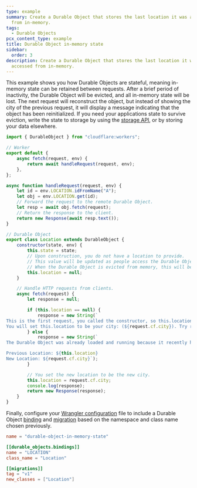 ```yaml
---
type: example
summary: Create a Durable Object that stores the last location it was accessed
  from in-memory.
tags:
  - Durable Objects
pcx_content_type: example
title: Durable Object in-memory state
sidebar:
  order: 3
description: Create a Durable Object that stores the last location it was
  accessed from in-memory.
---
```


This example shows you how Durable Objects are stateful, meaning in-memory state can be retained between requests. After a brief period of inactivity, the Durable Object will be evicted, and all in-memory state will be lost. The next request will reconstruct the object, but instead of showing the city of the previous request, it will display a message indicating that the object has been reinitialized. If you need your applications state to survive eviction, write the state to storage by using the [storage API](/durable-objects/api/storage-api/), or by storing your data elsewhere.

```js
import { DurableObject } from "cloudflare:workers";

// Worker
export default {
	async fetch(request, env) {
		return await handleRequest(request, env);
	},
};

async function handleRequest(request, env) {
	let id = env.LOCATION.idFromName("A");
	let obj = env.LOCATION.get(id);
	// Forward the request to the remote Durable Object.
	let resp = await obj.fetch(request);
	// Return the response to the client.
	return new Response(await resp.text());
}

// Durable Object
export class Location extends DurableObject {
	constructor(state, env) {
		this.state = state;
		// Upon construction, you do not have a location to provide.
		// This value will be updated as people access the Durable Object.
		// When the Durable Object is evicted from memory, this will be reset.
		this.location = null;
	}

	// Handle HTTP requests from clients.
	async fetch(request) {
		let response = null;

		if (this.location == null) {
			response = new String(`
This is the first request, you called the constructor, so this.location was null.
You will set this.location to be your city: (${request.cf.city}). Try reloading the page.`);
		} else {
			response = new String(`
The Durable Object was already loaded and running because it recently handled a request.

Previous Location: ${this.location}
New Location: ${request.cf.city}`);
		}

		// You set the new location to be the new city.
		this.location = request.cf.city;
		console.log(response);
		return new Response(response);
	}
}
```

Finally, configure your [Wrangler configuration](/workers/wrangler/configuration) file to include a Durable Object [binding](/durable-objects/get-started/#5-configure-durable-object-bindings) and [migration](/durable-objects/reference/durable-objects-migrations/) based on the namespace and class name chosen previously.


<WranglerConfig>

```toml title="wrangler.toml"
name = "durable-object-in-memory-state"

[[durable_objects.bindings]]
name = "LOCATION"
class_name = "Location"

[[migrations]]
tag = "v1"
new_classes = ["Location"]
```

</WranglerConfig>
